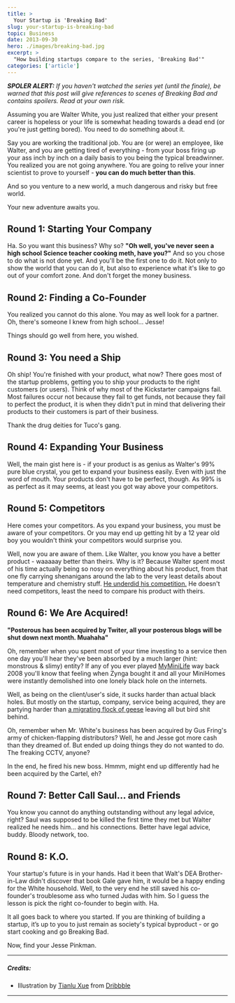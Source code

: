 ```yaml
---
title: >
  Your Startup is 'Breaking Bad'
slug: your-startup-is-breaking-bad
topic: Business
date: 2013-09-30
hero: ./images/breaking-bad.jpg
excerpt: >
  "How building startups compare to the series, 'Breaking Bad'"
categories: ['article']
---
```


*__SPOLER ALERT:__ If you haven't watched the series yet (until the finale), be warned that this post will give references to scenes of Breaking Bad and contains spoilers. Read at your own risk.*

Assuming you are Walter White, you just realized that either your present career is hopeless or your life is somewhat heading towards a dead end (or you're just getting bored). You need to do something about it.

Say you are working the traditional job. You are (or were) an employee, like Walter, and you are getting tired of everything - from your boss firing up your ass inch by inch on a daily basis to you being the typical breadwinner. You realized you are not going anywhere. You are going to relive your inner scientist to prove to yourself - **you can do much better than this**.

And so you venture to a new world, a much dangerous and risky but free world.

Your new adventure awaits you.

## Round 1: Starting Your Company

Ha. So you want this business? Why so? **"Oh well, you've never seen a high school Science teacher cooking meth, have you?"** And so you chose to do what is not done yet. And you'll be the first one to do it. Not only to show the world that you can do it, but also to experience what it's like to go out of your comfort zone. And don't forget the money business.

## Round 2: Finding a Co-Founder

You realized you cannot do this alone. You may as well look for a partner. Oh, there's someone I knew from high school... Jesse!

Things should go well from here, you wished.

## Round 3: You need a Ship

Oh ship! You're finished with your product, what now? There goes most of the startup problems, getting you to ship your products to the right customers (or users). Think of why most of the Kickstarter campaigns fail. Most failures occur not because they fail to get funds, not because they fail to perfect the product, it is when they didn't put in mind that delivering their products to their customers is part of their business.

Thank the drug deities for Tuco's gang.

## Round 4: Expanding Your Business

Well, the main gist here is - if your product is as genius as Walter's 99% pure blue crystal, you get to expand your business easily. Even with just the word of mouth. Your products don't have to be perfect, though. As 99% is as perfect as it may seems, at least you got way above your competitors.

## Round 5: Competitors

Here comes your competitors. As you expand your business, you must be aware of your competitors. Or you may end up getting hit by a 12 year old boy you wouldn't think your competitors would surprise you.

Well, now you are aware of them. Like Walter, you know you have a better product - waaaaay better than theirs. Why is it? Because Walter spent most of his time actually being so nosy on everything about his product, from that one fly carrying shenanigans around the lab to the very least details about temperature and chemistry stuff. [He underdid his competition.](http://the.loading-info.net/2011/03/rework-book-you-shouldnt-not-read.html) He doesn't need competitors, least the need to compare his product with theirs.

## Round 6: We Are Acquired!

**"Posterous has been acquired by Twiter, all your posterous blogs will be shut down next month. Muahaha"**

Oh, remember when you spent most of your time investing to a service then one day you'll hear they've been absorbed by a much larger (hint: monstrous &amp; slimy) entity? If any of you ever played [MyMiniLife](http://www.crunchbase.com/company/myminilife) way back 2008 you'll know that feeling when Zynga bought it and all your MiniHomes were instantly demolished into one lonely black hole on the internets.

Well, as being on the client/user's side, it sucks harder than actual black holes. But mostly on the startup, company, service being acquired, they are partying harder than [a migrating flock of geese](http://www.youtube.com/watch?v=yN0jj3rApqc) leaving all but bird shit behind.

Oh, remember when Mr. White's business has been acquired by Gus Fring's army of chicken-flapping distributors? Well, he and Jesse got more cash than they dreamed of. But ended up doing things they do not wanted to do. The freaking CCTV, anyone?

In the end, he fired his new boss. Hmmm, might end up differently had he been acquired by the Cartel, eh?

## Round 7: Better Call Saul... and Friends

You know you cannot do anything outstanding without any legal advice, right? Saul was supposed to be killed the first time they met but Walter realized he needs him... and his connections. Better have legal advice, buddy. Bloody network, too.

## Round 8: K.O.

Your startup's future is in your hands. Had it been that Walt's DEA Brother-in-Law didn't discover that book Gale gave him, it would be a happy ending for the White household. Well, to the very end he still saved his co-founder's troublesome ass who turned Judas with him. So I guess the lesson is pick the right co-founder to begin with. Ha.

It all goes back to where you started. If you are thinking of building a startup, it’s up to you to just remain as society's typical byproduct - or go start cooking and go Breaking Bad.

Now, find your Jesse Pinkman.

<hr />

##### Credits:
* Illustration by [Tianlu Xue](http://tianlu.co/) from [Dribbble](https://dribbble.com/shots/1270901-Breaking-Bad-illustrations)

<hr />
